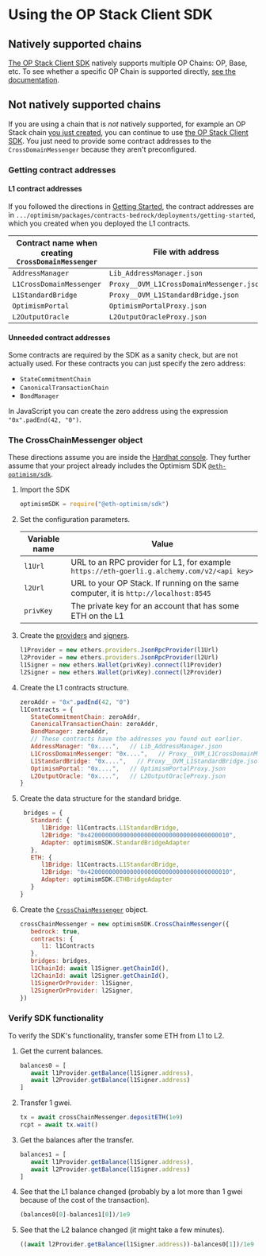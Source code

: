 # Using the OP Stack Client SDK

## Natively supported chains

[The OP Stack Client SDK](https://sdk.optimism.io/) natively supports multiple OP Chains: OP, Base, etc.
To see whether a specific OP Chain is supported directly, [see the documentation](https://sdk.optimism.io/enums/l2chainid).

## Not natively supported chains

If you are using a chain that is *not* natively supported, for example an OP Stack chain [you just created](/getting-started-op-stack), you can continue to use [the OP Stack Client SDK](https://sdk.optimism.io/).
You just need to provide some contract addresses to the `CrossDomainMessenger` because they aren't preconfigured.

### Getting contract addresses

#### L1 contract addresses

If you followed the directions in [Getting Started](/getting-started-op-stack), the contract addresses are in `.../optimism/packages/contracts-bedrock/deployments/getting-started`, which you created when you deployed the L1 contracts.

| Contract name when creating `CrossDomainMessenger` | File with address |
| - | - |
| `AddressManager`         | `Lib_AddressManager.json`
| `L1CrossDomainMessenger` | `Proxy__OVM_L1CrossDomainMessenger.json`
| `L1StandardBridge`       | `Proxy__OVM_L1StandardBridge.json`
| `OptimismPortal`         | `OptimismPortalProxy.json`
| `L2OutputOracle`         | `L2OutputOracleProxy.json`

#### Unneeded contract addresses

Some contracts are required by the SDK as a sanity check, but are not actually used.
For these contracts you can just specify the zero address:

-   `StateCommitmentChain`
-   `CanonicalTransactionChain`
-   `BondManager`

In JavaScript you can create the zero address using the expression `"0x".padEnd(42, "0")`.

### The CrossChainMessenger object

These directions assume you are inside the [Hardhat console](https://hardhat.org/hardhat-runner/docs/guides/hardhat-console).
They further assume that your project already includes the Optimism SDK [`@eth-optimism/sdk`](https://www.npmjs.com/package/@eth-optimism/sdk).

1.  Import the SDK

    ```js
    optimismSDK = require("@eth-optimism/sdk")
    ```

2.  Set the configuration parameters.

    | Variable name | Value |
    | - | - |
    | `l1Url` | URL to an RPC provider for L1, for example `https://eth-goerli.g.alchemy.com/v2/<api key>`
    | `l2Url` | URL to your OP Stack. If running on the same computer, it is `http://localhost:8545`
    | `privKey` | The private key for an account that has some ETH on the L1

3.  Create the [providers](https://docs.ethers.org/v5/api/providers/) and [signers](https://docs.ethers.org/v5/api/signer/).

    ```js
    l1Provider = new ethers.providers.JsonRpcProvider(l1Url)
    l2Provider = new ethers.providers.JsonRpcProvider(l2Url)
    l1Signer = new ethers.Wallet(privKey).connect(l1Provider)
    l2Signer = new ethers.Wallet(privKey).connect(l2Provider)
    ```

4.  Create the L1 contracts structure.

    ```js
    zeroAddr = "0x".padEnd(42, "0")
    l1Contracts = {
       StateCommitmentChain: zeroAddr,
       CanonicalTransactionChain: zeroAddr,
       BondManager: zeroAddr,
       // These contracts have the addresses you found out earlier.
       AddressManager: "0x....",   // Lib_AddressManager.json
       L1CrossDomainMessenger: "0x....",   // Proxy__OVM_L1CrossDomainMessenger.json  
       L1StandardBridge: "0x....",   // Proxy__OVM_L1StandardBridge.json
       OptimismPortal: "0x....",   // OptimismPortalProxy.json
       L2OutputOracle: "0x....",   // L2OutputOracleProxy.json
    }                       
    ```

5.  Create the data structure for the standard bridge.

    ```js
     bridges = { 
       Standard: { 
          l1Bridge: l1Contracts.L1StandardBridge, 
          l2Bridge: "0x4200000000000000000000000000000000000010", 
          Adapter: optimismSDK.StandardBridgeAdapter
       },
       ETH: {
          l1Bridge: l1Contracts.L1StandardBridge, 
          l2Bridge: "0x4200000000000000000000000000000000000010", 
          Adapter: optimismSDK.ETHBridgeAdapter
       }
    }
    ```

6.  Create the [`CrossChainMessenger`](https://sdk.optimism.io/classes/crosschainmessenger) object.

    ```js
    crossChainMessenger = new optimismSDK.CrossChainMessenger({
       bedrock: true,
       contracts: {
          l1: l1Contracts
       },
       bridges: bridges,
       l1ChainId: await l1Signer.getChainId(),
       l2ChainId: await l2Signer.getChainId(),
       l1SignerOrProvider: l1Signer,
       l2SignerOrProvider: l2Signer,    
    })
    ```

### Verify SDK functionality

To verify the SDK's functionality, transfer some ETH from L1 to L2.

1.  Get the current balances.

    ```js
    balances0 = [
       await l1Provider.getBalance(l1Signer.address),
       await l2Provider.getBalance(l1Signer.address)
    ]
    ```

2.  Transfer 1 gwei.

    ```js
    tx = await crossChainMessenger.depositETH(1e9)
    rcpt = await tx.wait()
    ```

3.  Get the balances after the transfer.

    ```js
    balances1 = [
       await l1Provider.getBalance(l1Signer.address),
       await l2Provider.getBalance(l1Signer.address)
    ]
    ```

4.  See that the L1 balance changed (probably by a lot more than 1 gwei because of the cost of the transaction).

    ```js
    (balances0[0]-balances1[0])/1e9
    ```

5.  See that the L2 balance changed (it might take a few minutes).

    ```js
    ((await l2Provider.getBalance(l1Signer.address))-balances0[1])/1e9
    ```
